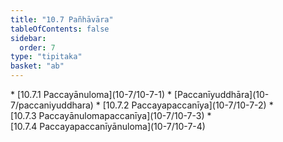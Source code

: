 ```yaml
---
title: "10.7 Pañhāvāra"
tableOfContents: false
sidebar:
  order: 7
type: "tipitaka"
basket: "ab"
---
```



<DynamicBreadcrumb />



<TableOfContents>
* [10.7.1 Paccayānuloma](10-7/10-7-1)
* [Paccanīyuddhāra](10-7/paccaniyuddhara)
* [10.7.2 Paccayapaccanīya](10-7/10-7-2)
* [10.7.3 Paccayānulomapaccanīya](10-7/10-7-3)
* [10.7.4 Paccayapaccanīyānuloma](10-7/10-7-4)
</TableOfContents>